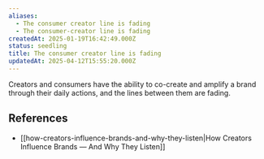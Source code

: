 ```yaml
---
aliases:
  - The consumer creator line is fading
  - The consumer-creator line is fading
createdAt: 2025-01-19T16:42:49.000Z
status: seedling
title: The consumer creator line is fading
updatedAt: 2025-04-12T15:55:20.000Z
---
```

Creators and consumers have the ability to co-create and amplify a brand through their daily actions, and the lines between them are fading.

## References

- [[how-creators-influence-brands-and-why-they-listen|How Creators Influence Brands — And Why They Listen]]
